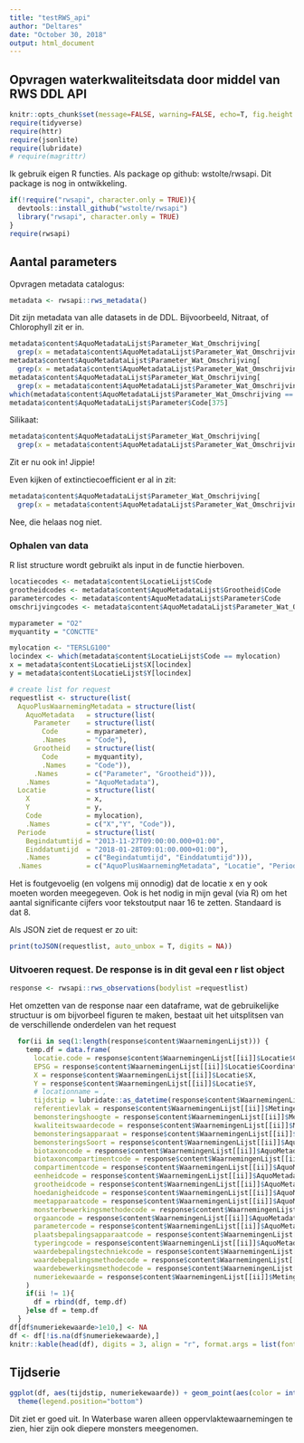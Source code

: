 ```yaml
---
title: "testRWS_api"
author: "Deltares"
date: "October 30, 2018"
output: html_document
---
```


## Opvragen waterkwaliteitsdata door middel van RWS DDL API

```r
knitr::opts_chunk$set(message=FALSE, warning=FALSE, echo=T, fig.height = 3, fig.width = 10)
require(tidyverse)
require(httr)
require(jsonlite)
require(lubridate)
# require(magrittr)
```

Ik gebruik eigen R functies. Als package op github: wstolte/rwsapi. Dit package is nog in ontwikkeling.

```r
if(!require("rwsapi", character.only = TRUE)){
  devtools::install_github("wstolte/rwsapi")
  library("rwsapi", character.only = TRUE)
}
require(rwsapi)
```

## Aantal parameters

Opvragen metadata catalogus:

```r
metadata <- rwsapi::rws_metadata()
```
Dit zijn metadata van alle datasets in de DDL. 
Bijvoorbeeld, Nitraat, of Chlorophyll zit er in.
```r
metadata$content$AquoMetadataLijst$Parameter_Wat_Omschrijving[
  grep(x = metadata$content$AquoMetadataLijst$Parameter_Wat_Omschrijving, pattern = "nitraat", ignore.case = T)]
metadata$content$AquoMetadataLijst$Parameter_Wat_Omschrijving[
  grep(x = metadata$content$AquoMetadataLijst$Parameter_Wat_Omschrijving, pattern = "chlorofy", ignore.case = T)]
metadata$content$AquoMetadataLijst$Parameter_Wat_Omschrijving[
  grep(x = metadata$content$AquoMetadataLijst$Parameter_Wat_Omschrijving, pattern = "koolstof", ignore.case = T)]
which(metadata$content$AquoMetadataLijst$Parameter_Wat_Omschrijving == "(massa)Concentratie koolstof organisch in Oppervlaktewater mg/l") # = 375
metadata$content$AquoMetadataLijst$Parameter$Code[375]
```

Silikaat:
```r
metadata$content$AquoMetadataLijst$Parameter_Wat_Omschrijving[
  grep(x = metadata$content$AquoMetadataLijst$Parameter_Wat_Omschrijving, pattern = "sili", ignore.case = T)]

```

Zit er nu ook in! Jippie!


Even kijken of extinctiecoefficient er al in zit:
```r
metadata$content$AquoMetadataLijst$Parameter_Wat_Omschrijving[
  grep(x = metadata$content$AquoMetadataLijst$Parameter_Wat_Omschrijving, pattern = "extinct", ignore.case = T)]
```
Nee, die helaas nog niet. 


### Ophalen van data

R list structure wordt gebruikt als input in de functie hierboven. 

```r
locatiecodes <- metadata$content$LocatieLijst$Code
grootheidcodes <- metadata$content$AquoMetadataLijst$Grootheid$Code
parametercodes <- metadata$content$AquoMetadataLijst$Parameter$Code
omschrijvingcodes <- metadata$content$AquoMetadataLijst$Parameter_Wat_Omschrijving

myparameter = "O2"
myquantity = "CONCTTE"

mylocation <- "TERSLG100"
locindex <- which(metadata$content$LocatieLijst$Code == mylocation)
x = metadata$content$LocatieLijst$X[locindex]
y = metadata$content$LocatieLijst$Y[locindex]

# create list for request
requestlist <- structure(list(
  AquoPlusWaarnemingMetadata = structure(list(
    AquoMetadata   = structure(list(
      Parameter    = structure(list(
        Code       = myparameter),
        .Names     = "Code"), 
      Grootheid    = structure(list(
        Code       = myquantity), 
        .Names     = "Code")),
      .Names       = c("Parameter", "Grootheid"))),
    .Names         = "AquoMetadata"), 
  Locatie          = structure(list(
    X              = x,
    Y              = y,
    Code           = mylocation),
    .Names         = c("X","Y", "Code")), 
  Periode          = structure(list(
    Begindatumtijd = "2013-11-27T09:00:00.000+01:00", 
    Einddatumtijd  = "2018-01-28T09:01:00.000+01:00"),
    .Names         = c("Begindatumtijd", "Einddatumtijd"))),
  .Names           = c("AquoPlusWaarnemingMetadata", "Locatie", "Periode"))

```

Het is foutgevoelig (en volgens mij onnodig) dat de locatie x en y ook moeten worden meegegeven. Ook is het nodig in mijn geval (via R) om het aantal significante cijfers voor tekstoutput naar 16 te zetten. Standaard is dat 8.

Als JSON ziet de request er zo uit:

```r
print(toJSON(requestlist, auto_unbox = T, digits = NA))
```


### Uitvoeren request. De response is in dit geval een r list object

```r
response <- rwsapi::rws_observations(bodylist =requestlist)
```



Het omzetten van de response naar een dataframe, wat de gebruikelijke structuur is om bijvorbeel figuren te maken, bestaat uit het uitsplitsen van de verschillende onderdelen van het request


```r
  for(ii in seq(1:length(response$content$WaarnemingenLijst))) {
    temp.df = data.frame(
      locatie.code = response$content$WaarnemingenLijst[[ii]]$Locatie$Code,
      EPSG = response$content$WaarnemingenLijst[[ii]]$Locatie$Coordinatenstelsel,
      X = response$content$WaarnemingenLijst[[ii]]$Locatie$X,
      Y = response$content$WaarnemingenLijst[[ii]]$Locatie$Y,
      # locationname = ,
      tijdstip = lubridate::as_datetime(response$content$WaarnemingenLijst[[ii]]$MetingenLijst %>% map_chr(list(1), .default = NA)),
      referentievlak = response$content$WaarnemingenLijst[[ii]]$MetingenLijst %>% map_chr(list(3,3,1), .default = NA),
      bemonsteringshoogte = response$content$WaarnemingenLijst[[ii]]$MetingenLijst %>% map_chr(list(3,2,1), .default = NA),
      kwaliteitswaardecode = response$content$WaarnemingenLijst[[ii]]$MetingenLijst %>% map_chr(list(3,5,1), .default = NA),
      bemonsteringsapparaat = response$content$WaarnemingenLijst[[ii]]$AquoMetadata$BemonsteringsApparaat$Code,
      bemonsteringsSoort = response$content$WaarnemingenLijst[[ii]]$AquoMetadata$BemonsteringsSoort$Code,
      biotaxoncode = response$content$WaarnemingenLijst[[ii]]$AquoMetadata$BioTaxon$Code,
      biotaxoncompartimentcode = response$content$WaarnemingenLijst[[ii]]$AquoMetadata$BioTaxon_Compartiment$Code,
      compartimentcode = response$content$WaarnemingenLijst[[ii]]$AquoMetadata$Compartiment$Code,
      eenheidcode = response$content$WaarnemingenLijst[[ii]]$AquoMetadata$Eenheid$Code,
      grootheidcode = response$content$WaarnemingenLijst[[ii]]$AquoMetadata$Grootheid$Code,
      hoedanigheidcode = response$content$WaarnemingenLijst[[ii]]$AquoMetadata$Hoedanigheid$Code,
      meetapparaatcode = response$content$WaarnemingenLijst[[ii]]$AquoMetadata$MeetApparaat$Code,
      monsterbewerkingsmethodecode = response$content$WaarnemingenLijst[[ii]]$AquoMetadata$MonsterBewerkingsMethode$Code,
      orgaancode = response$content$WaarnemingenLijst[[ii]]$AquoMetadata$Orgaan$Code,
      parametercode = response$content$WaarnemingenLijst[[ii]]$AquoMetadata$Parameter$Code,
      plaatsbepalingsapparaatcode = response$content$WaarnemingenLijst[[ii]]$AquoMetadata$PlaatsBepalingsApparaat$Code,
      typeringcode = response$content$WaarnemingenLijst[[ii]]$AquoMetadata$Typering$Code,
      waardebepalingstechniekcode = response$content$WaarnemingenLijst[[ii]]$AquoMetadata$WaardeBepalingstechniek$Code,
      waardebepalingsmethodecode = response$content$WaarnemingenLijst[[ii]]$AquoMetadata$WaardeBepalingsmethode$Code,
      waardebewerkingsmethodecode = response$content$WaarnemingenLijst[[ii]]$AquoMetadata$WaardeBewerkingsmethode$Code,
      numeriekewaarde = response$content$WaarnemingenLijst[[ii]]$MetingenLijst %>% map_dbl(list("Meetwaarde", "Waarde_Numeriek"), .default = NA)
    )
    if(ii != 1){
      df = rbind(df, temp.df)
    }else df = temp.df
  }
df[df$numeriekewaarde>1e10,] <- NA
df <- df[!is.na(df$numeriekewaarde),]
knitr::kable(head(df), digits = 3, align = "r", format.args = list(font.size = 2))
```



## Tijdserie

```r
ggplot(df, aes(tijdstip, numeriekewaarde)) + geom_point(aes(color = interaction(referentievlak, bemonsteringshoogte))) +
  theme(legend.position="bottom")
```

Dit ziet er goed uit. In Waterbase waren alleen oppervlaktewaarnemingen te zien, hier zijn ook diepere monsters meegenomen. 










